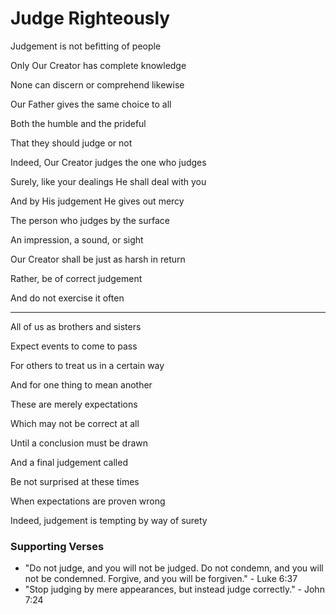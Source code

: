 # Judge Righteously

Judgement is not befitting of people

Only Our Creator has complete knowledge

None can discern or comprehend likewise

Our Father gives the same choice to all

Both the humble and the prideful

That they should judge or not

Indeed, Our Creator judges the one who judges

Surely, like your dealings He shall deal with you

And by His judgement He gives out mercy

The person who judges by the surface

An impression, a sound, or sight

Our Creator shall be just as harsh in return

Rather, be of correct judgement

And do not exercise it often

---

All of us as brothers and sisters

Expect events to come to pass

For others to treat us in a certain way

And for one thing to mean another

These are merely expectations

Which may not be correct at all

Until a conclusion must be drawn

And a final judgement called

Be not surprised at these times

When expectations are proven wrong

Indeed, judgement is tempting by way of surety

### Supporting Verses

- "Do not judge, and you will not be judged. Do not condemn, and you will not be condemned. Forgive, and you will be forgiven." - Luke 6:37
- "Stop judging by mere appearances, but instead judge correctly." - John 7:24
